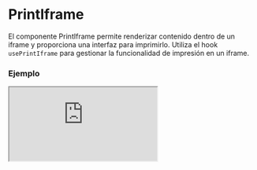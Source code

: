 # PrintIframe

El componente PrintIframe permite renderizar contenido dentro de un iframe y proporciona una interfaz para imprimirlo. Utiliza el hook `usePrintIframe` para gestionar la funcionalidad de impresión en un iframe.


### Ejemplo

<Iframe minHeightIframe="30dvh" src="https://fenextjs-component-storybook.vercel.app/iframe.html?args=&id=print-iframe--index&viewMode=story" />

### Importacion

Para importar el componente PrintIframe, se puede hacer desde fenextjs

```tsx copy
import { PrintIframe } from "fenextjs";
```

### Parametros

| Parametro | Tipo | Requerido | Default | Descripcion |
| --------- | ---- | --------- | ------- | ----------- |
| className | string | no | '' | Clase CSS para personalizar el contenedor del componente PrintIframe. |
| onComponent | (data: PrintIframeComponentProps) =\> ReactNode | sí | N/A | Función que retorna el contenido a renderizar dentro del iframe, aceptando datos de tipo `PrintIframeComponentProps`. |
| loader | boolean | no | false | Indica si el iframe está en estado de carga, mostrando un indicador de carga. |

### Storybook

Para ver el storybook del componente lo puede hacer con este [link](https://fenextjs-component-storybook.vercel.app/?path=/story/print-iframe--index)

### Usos

- PrintIframe básico

```tsx copy
<PrintIframe onComponent={({ loader }) => <div>{loader ? "Cargando..." : "Contenido a imprimir"}</div>} />
```

- PrintIframe con clase personalizada

```tsx copy
<PrintIframe className="mi-clase" onComponent={({ loader }) => <div>{loader ? "Cargando..." : "Contenido listo"}</div>} />
```

